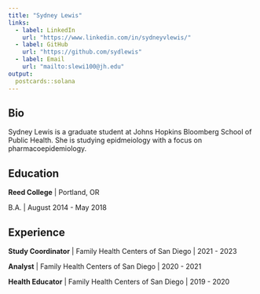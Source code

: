 ```yaml
---
title: "Sydney Lewis"
links:
  - label: LinkedIn
    url: "https://www.linkedin.com/in/sydneyvlewis/"
  - label: GitHub
    url: "https://github.com/sydlewis"
  - label: Email
    url: "mailto:slewi100@jh.edu"
output:
  postcards::solana
---
```

  
## Bio
  
  Sydney Lewis is a graduate student at Johns Hopkins Bloomberg School of Public Health.
She is studying epidmeiology with a focus on pharmacoepidemiology. 


## Education

**Reed College** | Portland, OR

B.A. | August 2014 - May 2018


## Experience

**Study Coordinator** | Family Health Centers of San Diego | 2021 - 2023

**Analyst** | Family Health Centers of San Diego | 2020 - 2021

**Health Educator** | Family Health Centers of San Diego | 2019 - 2020
